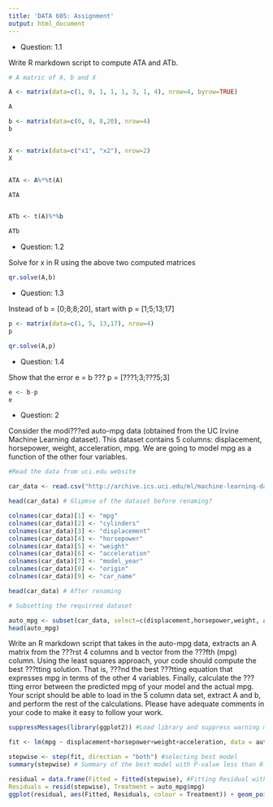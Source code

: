 ```yaml
---
title: 'DATA 605: Assignment'
output: html_document
---
```

* Question: 1.1

Write R markdown script to compute ATA and ATb. 

```r

# A matric of A, b and X

A <- matrix(data=c(1, 0, 1, 1, 1, 3, 1, 4), nrow=4, byrow=TRUE)    

A

b <- matrix(data=c(0, 8, 8,20), nrow=4)
b


X <- matrix(data=c("x1", "x2"), nrow=2)
X


ATA <- A%*%t(A)

ATA


ATb <- t(A)%*%b

ATb
```

* Question: 1.2

Solve for x in R using the above two computed matrices

```R

qr.solve(A,b)

```

* Question: 1.3

Instead of b = [0;8;8;20], start with p = [1;5;13;17] 

```R
p <- matrix(data=c(1, 5, 13,17), nrow=4)
p

qr.solve(A,p)

```

* Question: 1.4

Show that the error e = b ??? p = [???1;3;???5;3]

```R
e <- b-p
e

```


* Question: 2

Consider the modi???ed auto-mpg data (obtained from the UC Irvine Machine Learning dataset). This dataset contains 5 columns: displacement, horsepower, weight, acceleration, mpg. We are going to model mpg as a function of the other four variables.


```R
#Read the data from uci.edu website

car_data <- read.csv("http://archive.ics.uci.edu/ml/machine-learning-databases/auto-mpg/auto-mpg.data", sep = "", header = F)

head(car_data) # Glipmse of the dataset before renaming?

colnames(car_data)[1] <- "mpg"
colnames(car_data)[2] <- "cylinders"
colnames(car_data)[3] <- "displacement"
colnames(car_data)[4] <- "horsepower"
colnames(car_data)[5] <- "weight"
colnames(car_data)[6] <- "acceleration"
colnames(car_data)[7] <- "model_year"
colnames(car_data)[8] <- "origin"
colnames(car_data)[9] <- "car_name"

head(car_data) # After renaming

# Subsetting the requirred dataset

auto_mpg <- subset(car_data, select=c(displacement,horsepower,weight, acceleration, mpg))
head(auto_mpg)

```


Write an R markdown script that takes in the auto-mpg data, extracts an A matrix from the ???rst 4 columns and b vector from the ???fth (mpg) column. Using the least squares approach, your code should compute the best ???tting solution. That is, ???nd the best ???tting equation that expresses mpg in terms of the other 4 variables. Finally, calculate the ???tting error between the predicted mpg of your model and the actual mpg. Your script should be able to load in the 5 column data set, extract A and b, and perform the rest of the calculations. Please have adequate comments in your code to make it easy to follow your work.


```R
suppressMessages(library(ggplot2)) #Load library and suppress warning message

fit <- lm(mpg ~ displacement+horsepower+weight+acceleration, data = auto_mpg) #Linear regression

stepwise <- step(fit, direction = "both") #selecting best model
summary(stepwise) # Summary of the best model with P-value less than 0.5

residual = data.frame(Fitted = fitted(stepwise), #Fitting Residual with Original dataset.
Residuals = resid(stepwise), Treatment = auto_mpg$mpg)
ggplot(residual, aes(Fitted, Residuals, colour = Treatment)) + geom_point() # Plot showing residual with fitted 

```